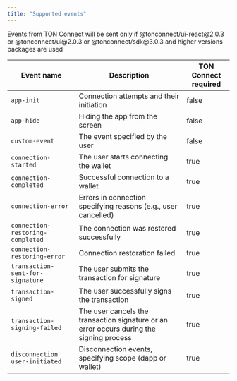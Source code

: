 ```yaml
---
title: "Supported events"
---
```


Events from TON Connect will be sent only if @tonconnect/ui-react\@2.0.3 or @tonconnect/ui\@2.0.3 or @tonconnect/sdk\@3.0.3 and higher versions packages are used

| Event name                       | Description                                                                              | TON Connect required |
| -------------------------------- | ---------------------------------------------------------------------------------------- | -------------------- |
| `app-init`                       | Connection attempts and their initiation                                                 | false                |
| `app-hide`                       | Hiding the app from the screen                                                           | false                |
| `custom-event`                   | The event specified by the user                                                          | false                |
| `connection-started`             | The user starts connecting the wallet                                                    | true                 |
| `connection-completed`           | Successful connection to a wallet                                                        | true                 |
| `connection-error`               | Errors in connection specifying reasons (e.g., user cancelled)                           | true                 |
| `connection-restoring-completed` | The connection was restored successfully                                                 | true                 |
| `connection-restoring-error`     | Connection restoration failed                                                            | true                 |
| `transaction-sent-for-signature` | The user submits the transaction for signature                                           | true                 |
| `transaction-signed`             | The user successfully signs the transaction                                              | true                 |
| `transaction-signing-failed`     | The user cancels the transaction signature or an error occurs during the signing process | true                 |
| `disconnection	user-initiated`   | Disconnection events, specifying scope (dapp or wallet)                                  | true                 |
